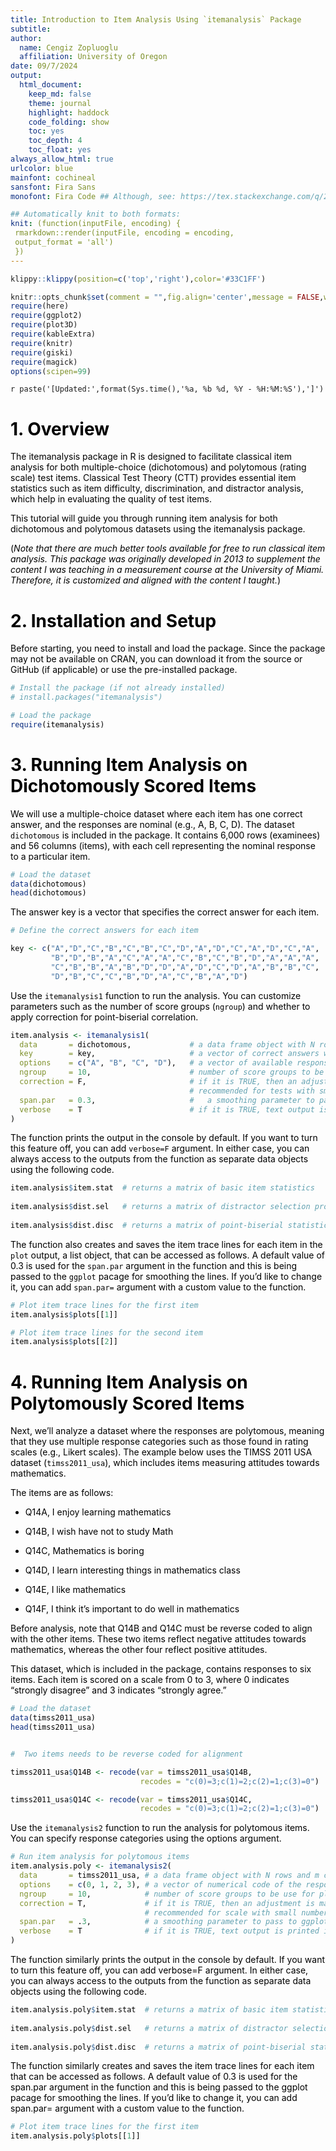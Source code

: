 ---
title: Introduction to Item Analysis Using `itemanalysis` Package
subtitle:
author:
  name: Cengiz Zopluoglu
  affiliation: University of Oregon
date: 09/7/2024
output: 
  html_document:
    keep_md: false
    theme: journal
    highlight: haddock
    code_folding: show
    toc: yes
    toc_depth: 4
    toc_float: yes
always_allow_html: true
urlcolor: blue
mainfont: cochineal
sansfont: Fira Sans
monofont: Fira Code ## Although, see: https://tex.stackexchange.com/q/294362

## Automatically knit to both formats:
knit: (function(inputFile, encoding) {
 rmarkdown::render(inputFile, encoding = encoding, 
 output_format = 'all') 
 })
---

```{r klippy, echo=FALSE, include=TRUE}
klippy::klippy(position=c('top','right'),color='#33C1FF')
```


<style>
.list-group-item.active, .list-group-item.active:focus, .list-group-item.active:hover {
    z-index: 2;
    color: #fff;
    background-color: #33C1FF;
    border-color: #97CAEF;
}

</style>


```{r setup, include=FALSE}
knitr::opts_chunk$set(comment = "",fig.align='center',message = FALSE,warning = FALSE)
require(here)
require(ggplot2)
require(plot3D)
require(kableExtra)
require(knitr)
require(giski)
require(magick)
options(scipen=99)

```

`r paste('[Updated:',format(Sys.time(),'%a, %b %d, %Y - %H:%M:%S'),']')`

<font color="black">

# 1. Overview

The itemanalysis package in R is designed to facilitate classical item analysis for both multiple-choice (dichotomous) and polytomous (rating scale) test items. Classical Test Theory (CTT) provides essential item statistics such as item difficulty, discrimination, and distractor analysis, which help in evaluating the quality of test items.

This tutorial will guide you through running item analysis for both dichotomous and polytomous datasets using the itemanalysis package.

(*Note that there are much better tools available for free to run classical item analysis. This package was originally developed in 2013 to supplement the content I was teaching in a measurement course at the University of Miami. Therefore, it is customized and aligned with the content I taught.*) 

# 2. Installation and Setup

Before starting, you need to install and load the package. Since the package may not be available on CRAN, you can download it from the source or GitHub (if applicable) or use the pre-installed package.

```{r}
# Install the package (if not already installed)
# install.packages("itemanalysis")

# Load the package
require(itemanalysis)

```

# 3. Running Item Analysis on Dichotomously Scored Items

We will use a multiple-choice dataset where each item has one correct answer, and the responses are nominal (e.g., A, B, C, D). The dataset `dichotomous` is included in the package. It contains 6,000 rows (examinees) and 56 columns (items), with each cell representing the nominal response to a particular item.

```{r}

# Load the dataset
data(dichotomous)
head(dichotomous)

```

The answer key is a vector that specifies the correct answer for each item.

```{r}
# Define the correct answers for each item

key <- c("A","D","C","B","C","B","C","D","A","D","C","A","D","C","A",
         "B","D","B","A","C","A","A","C","B","C","B","D","A","A","A",
         "C","B","B","A","B","D","D","A","D","C","D","A","B","B","C",
         "D","B","C","C","B","D","A","C","B","A","D")
```

Use the `itemanalysis1` function to run the analysis. You can customize parameters such as the number of score groups (`ngroup`) and whether to apply correction for point-biserial correlation.

```{r}
item.analysis <- itemanalysis1(
  data       = dichotomous,             # a data frame object with N rows and m columns
  key        = key,                     # a vector of correct answers with length m
  options    = c("A", "B", "C", "D"),   # a vector of available response options
  ngroup     = 10,                      # number of score groups to be use for plotting the item trace lines
  correction = F,                       # if it is TRUE, then an adjustment is made for point-biserial correlation
                                        # recommended for tests with small number of items
  span.par   = 0.3,                     #	a smoothing parameter to pass to ggplots when creating empirical item trace lines,
  verbose    = T                        # if it is TRUE, text output is printed in console
)
```

The function prints the output in the console by default. If you want to turn this feature off, you can add `verbose=F` argument. In either case, you can always access to the outputs from the function as separate data objects using the following code.

```{r, eval=FALSE, echo=TRUE}

item.analysis$item.stat  # returns a matrix of basic item statistics
      
item.analysis$dist.sel   # returns a matrix of distractor selection proportion statistics
      
item.analysis$dist.disc  # returns a matrix of point-biserial statistics for distractors
```

The function also creates and saves the item trace lines for each item in the `plot` output, a list object, that can be accessed as follows. A default value of 0.3 is used for the `span.par` argument in the function and this is being passed to the `ggplot` pacage for smoothing the lines. If you'd like to change it, you can add `span.par=` argument with a custom value to the function.

```{r}
# Plot item trace lines for the first item
item.analysis$plots[[1]]
```

```{r}
# Plot item trace lines for the second item
item.analysis$plots[[2]]  
```

# 4. Running Item Analysis on Polytomously Scored Items

Next, we'll analyze a dataset where the responses are polytomous, meaning that they use multiple response categories such as those found in rating scales (e.g., Likert scales). The example below uses the TIMSS 2011 USA dataset (`timss2011_usa`), which includes items measuring attitudes towards mathematics.

The items are as follows:

- Q14A, I enjoy learning mathematics

- Q14B, I wish have not to study Math

- Q14C, Mathematics is boring

- Q14D, I learn interesting things in mathematics class

- Q14E, I like mathematics

- Q14F, I think it's important to do well in mathematics

Before analysis, note that Q14B and Q14C must be reverse coded to align with the other items. These two items reflect negative attitudes towards mathematics, whereas the other four reflect positive attitudes.

This dataset, which is included in the package, contains responses to six items. Each item is scored on a scale from 0 to 3, where 0 indicates "strongly disagree" and 3 indicates "strongly agree."

```{r}
# Load the dataset
data(timss2011_usa)
head(timss2011_usa)


#  Two items needs to be reverse coded for alignment 

timss2011_usa$Q14B <- recode(var = timss2011_usa$Q14B,
                             recodes = "c(0)=3;c(1)=2;c(2)=1;c(3)=0")

timss2011_usa$Q14C <- recode(var = timss2011_usa$Q14C,
                             recodes = "c(0)=3;c(1)=2;c(2)=1;c(3)=0")

```

Use the `itemanalysis2` function to run the analysis for polytomous items. You can specify response categories using the options argument.

```{r}
# Run item analysis for polytomous items
item.analysis.poly <- itemanalysis2(
  data       = timss2011_usa, # a data frame object with N rows and m columns
  options    = c(0, 1, 2, 3), # a vector of numerical code of the response categories available in the data
  ngroup     = 10,            # number of score groups to be use for plotting the item trace lines
  correction = T,             # if it is TRUE, then an adjustment is made for point-biserial correlation
                              # recommended for scale with small number items
  span.par   = .3,            # a smoothing parameter to pass to ggplots when creating empirical item trace lines
  verbose    = T              # if it is TRUE, text output is printed in console.
)
```

The function similarly prints the output in the console by default. If you want to turn this feature off, you can add verbose=F argument. In either case, you can always access to the outputs from the function as separate data objects using the following code.

```{r,eval=FALSE}

item.analysis.poly$item.stat  # returns a matrix of basic item statistics
      
item.analysis.poly$dist.sel   # returns a matrix of distractor selection proportion statistics
      
item.analysis.poly$dist.disc  # returns a matrix of point-biserial statistics for distractors

```

The function similarly creates and saves the item trace lines for each item that can be accessed as follows. A default value of 0.3 is used for the span.par argument in the function and this is being passed to the ggplot pacage for smoothing the lines. If you’d like to change it, you can add span.par= argument with a custom value to the function.

```{r}
# Plot item trace lines for the first item
item.analysis.poly$plots[[1]] 
```

</font>



